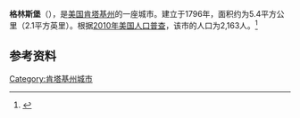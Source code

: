 {{Infobox City 
|chinese_name = 格林斯堡
|official_name = Greensburg
|image_flag = 
|image_seal = 
|image_skyline = 
|image_map = KYMap-doton-Greensburg.PNG
|map_caption =
|subdivision_type = [[國家|國家]]
|subdivision_name = {{USA}}
|leader_title = 
|leader_name = 
|subdivision_type1 = [[美國行政區劃|州]]
|subdivision_name1 = [[肯塔基州|肯塔基州]]
|subdivision_type2 = [[肯塔基州行政区划|县]]
|subdivision_name2 = [[格林縣_(肯塔基州)|格林縣]]
|found_title            = 正式立市
|found_date             = 1796年
|area_total = 5.4
|area_land = 
|area_water = 
|population_as_of = 2010
|population_total = 2,163
|population_density = 
|timezone = 
|utc_offset = 
|timezone_DST = 
|utc_offset_DST = 
}}

'''格林斯堡'''（{{lang-en|'''Greensburg'''}}），是[[美国|美国]][[肯塔基州|肯塔基州]]的一座城市。建立于1796年，面积约为5.4平方公里（2.1平方英里）。根据[[2010年美国人口普查|2010年美国人口普查]]，该市的人口为2,163人。<ref name=census>{{cite web |url = http://www.census.gov/prod/www/abs/decennial/ |title = Census of Population and Housing |publisher = U.S. Census Bureau |accessdate = November 18, 2011 |archive-url = https://web.archive.org/web/20060208103743/http://www.census.gov/prod/www/abs/decennial/ |archive-date = 2006-02-08 |dead-url = yes }}</ref>

== 参考资料 ==
{{reflist}}

[[Category:肯塔基州城市|Category:肯塔基州城市]]


{{Kentucky-stub}}